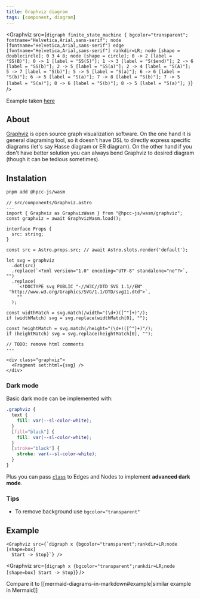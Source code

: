```yaml
---
title: Graphviz diagram
tags: [component, diagram]
---
```



<Graphviz
  src={`digraph finite_state_machine {
  bgcolor="transparent";
	fontname="Helvetica,Arial,sans-serif";
	node [fontname="Helvetica,Arial,sans-serif"]
	edge [fontname="Helvetica,Arial,sans-serif"]
	rankdir=LR;
	node [shape = doublecircle]; 0 3 4 8;
	node [shape = circle];
	0 -> 2 [label = "SS(B)"];
	0 -> 1 [label = "SS(S)"];
	1 -> 3 [label = "S($end)"];
	2 -> 6 [label = "SS(b)"];
	2 -> 5 [label = "SS(a)"];
	2 -> 4 [label = "S(A)"];
	5 -> 7 [label = "S(b)"];
	5 -> 5 [label = "S(a)"];
	6 -> 6 [label = "S(b)"];
	6 -> 5 [label = "S(a)"];
	7 -> 8 [label = "S(b)"];
	7 -> 5 [label = "S(a)"];
	8 -> 6 [label = "S(b)"];
	8 -> 5 [label = "S(a)"];
}`}
/>

Example taken [here](https://graphviz.org/Gallery/directed/fsm.html)

## About

[Graphviz](https://graphviz.org/) is open source graph visualization software. On the one hand it is general diagraming tool, so it doesn't have DSL to directly express specific diagrams (let's say Hasse diagram or ER diagram). On the other hand if you don't have better solution you can always bend Graphviz to desired diagram (though it can be tedious sometimes).

## Instalation

```bash title="Instal dependencies…"
pnpm add @hpcc-js/wasm
```

```astro
// src/components/Graphviz.astro
---
import { Graphviz as GraphvizWasm } from "@hpcc-js/wasm/graphviz";
const graphviz = await GraphvizWasm.load();

interface Props {
  src: string;
}

const src = Astro.props.src; // await Astro.slots.render('default');

let svg = graphviz
  .dot(src)
  .replace(`<?xml version="1.0" encoding="UTF-8" standalone="no"?>`, "")
  .replace(
    `<!DOCTYPE svg PUBLIC "-//W3C//DTD SVG 1.1//EN"
 "http://www.w3.org/Graphics/SVG/1.1/DTD/svg11.dtd">`,
    ""
  );

const widthMatch = svg.match(/width="(\d+)([^"]+)"/);
if (widthMatch) svg = svg.replace(widthMatch[0], "");

const heightMatch = svg.match(/height="(\d+)([^"]+)"/);
if (heightMatch) svg = svg.replace(heightMatch[0], "");

// TODO: remove html comments
---

<div class="graphviz">
  <Fragment set:html={svg} />
</div>
```

### Dark mode

Basic dark mode can be implemented with:

```css
.graphviz {
  text {
    fill: var(--sl-color-white);
  }
  [fill="black"] {
    fill: var(--sl-color-white);
  }
  [stroke="black"] {
    stroke: var(--sl-color-white);
  }
}
```

Plus you can pass [`class`](https://graphviz.org/docs/attrs/class/) to Edges and Nodes to implement **advanced dark mode**.

### Tips

- To remove background use `bgcolor="transparent"`

## Example

```mdx
<Graphviz src={`digraph x {bgcolor="transparent";rankdir=LR;node [shape=box]
  Start -> Stop}`} />
```

<Graphviz src={`digraph x {bgcolor="transparent";rankdir=LR;node [shape=box]
  Start -> Stop}`} />

Compare it to [[mermaid-diagrams-in-markdown#example|similar example in Mermaid]]